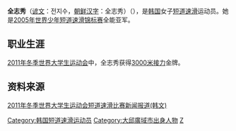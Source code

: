 {{MedalTableTop}}
{{MedalSport | 女子[[短道速滑|短道速滑]]}}
{{MedalCountry|{{KOR}}}}
{{MedalCompetition | [[世界短道速滑锦标赛|世界锦标赛]]}}
{{MedalGold | [[2007年世界短道速滑锦标赛|2007年米兰]] | [[2007年世界短道速滑锦标赛|3000米接力]]}}
{{MedalCompetition | [[世界短道速滑团体锦标赛|世界团体锦标赛]]}}
{{MedalGold | [[世界短道速滑团体锦标赛|2007年布达佩斯]] | [[世界短道速滑团体锦标赛|团体]]}}
{{MedalCompetition | [[世界大学生运动会|世界大学生运动会]]}}
{{MedalGold | [[2011年冬季世界大学生运动会|2011年埃尔祖鲁姆]] | [[2011年冬季世界大学生运动会|3000米接力]]}}
{{MedalCompetition | [[亚洲冬季运动会|亚洲冬季运动会]]}}
{{MedalSilver| [[2007年亚洲冬季运动会|2007年长春]]| [[2007年亚洲冬季运动会短道速滑比赛|3000米接力]]}}
{{MedalCompetition | [[世界少年短道速滑锦标赛|世界少年锦标赛]]}}
{{MedalGold | [[世界少年短道速滑锦标赛|2005年贝尔格莱德]] | [[世界少年短道速滑锦标赛|1000米]]}}
{{MedalSilver | 2005年贝尔格莱德 | [[世界少年短道速滑锦标赛|全能]]}}
{{MedalSilver | 2005年贝尔格莱德 | [[世界少年短道速滑锦标赛|1500米超决赛]]}}
{{MedalBottom}}

'''全志秀'''（[[谚文|谚文]]：전지수，[[朝鲜汉字|朝鲜汉字]]：全志秀）（{{bd|1985年|12月13日|catIdx=Jeon Ji-Soo}}），是[[韩国|韩国]]女子[[短道速滑|短道速滑]]运动员。她是[[世界少年短道速滑锦标赛|2005年世界少年短道速滑锦标赛]]全能亚军。

==职业生涯==
[[2011年冬季世界大学生运动会|2011年冬季世界大学生运动会]]中，全志秀获得[[2011年冬季世界大学生运动会|3000米接力]]金牌。

==资料来源==
[http://www.hani.co.kr/arti/sports/sports_general/461530.html 2011年冬季世界大学生运动会短道速滑比赛新闻报道(韩文)]{{Wayback|url=http://www.hani.co.kr/arti/sports/sports_general/461530.html |date=20110617022511 }}

{{DEFAULTSORT:Jeon Ji-Soo}}
[[Category:韩国短道速滑运动员|Category:韩国短道速滑运动员]]
[[Category:大邱廣域市出身人物|Category:大邱廣域市出身人物]]
[[Category:全姓|Z]]
